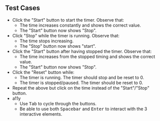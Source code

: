 ## Test Cases

- Click the "Start" button to start the timer. Observe that:
  - The time increases constantly and shows the correct value.
  - The "Start" button now shows "Stop".
- Click "Stop" while the timer is running. Observe that:
  - The time stops increasing.
  - The "Stop" button now shows "start".
- Click the "Start" button after having stopped the timer. Observe that:
  - The time increases from the stopped timing and shows the correct value.
  - The "Start" button now shows "Stop".
- Click the "Reset" button while:
  - The timer is running. The timer should stop and be reset to 0.
  - The timer is stopped/paused. The timer should be reset to 0.
- Repeat the above but click on the time instead of the "Start"/"Stop" button.
- a11y
  - Use <kbd>Tab</kbd> to cycle through the buttons.
  - Be able to use both <kbd>Spacebar</kbd> and <kbd>Enter</kbd> to interact with the 3 interactive elements.
